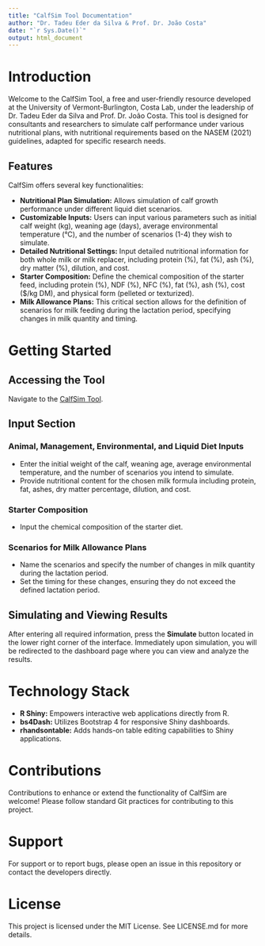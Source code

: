 ```yaml
---
title: "CalfSim Tool Documentation"
author: "Dr. Tadeu Eder da Silva & Prof. Dr. João Costa"
date: "`r Sys.Date()`"
output: html_document
---
```


# Introduction

Welcome to the CalfSim Tool, a free and user-friendly resource developed at the University of Vermont-Burlington, Costa Lab, under the leadership of Dr. Tadeu Eder da Silva and Prof. Dr. João Costa. This tool is designed for consultants and researchers to simulate calf performance under various nutritional plans, with nutritional requirements based on the NASEM (2021) guidelines, adapted for specific research needs.

## Features

CalfSim offers several key functionalities:

- **Nutritional Plan Simulation:** Allows simulation of calf growth performance under different liquid diet scenarios.
- **Customizable Inputs:** Users can input various parameters such as initial calf weight (kg), weaning age (days), average environmental temperature (°C), and the number of scenarios (1-4) they wish to simulate.
- **Detailed Nutritional Settings:** Input detailed nutritional information for both whole milk or milk replacer, including protein (%), fat (%), ash (%), dry matter (%), dilution, and cost.
- **Starter Composition:** Define the chemical composition of the starter feed, including protein (%), NDF (%), NFC (%), fat (%), ash (%), cost ($/kg DM), and physical form (pelleted or texturized).
- **Milk Allowance Plans:** This critical section allows for the definition of scenarios for milk feeding during the lactation period, specifying changes in milk quantity and timing.

# Getting Started

## Accessing the Tool

Navigate to the [CalfSim Tool](https://tadeuedersilva.shinyapps.io/calfsim/).

## Input Section

### Animal, Management, Environmental, and Liquid Diet Inputs

- Enter the initial weight of the calf, weaning age, average environmental temperature, and the number of scenarios you intend to simulate.
- Provide nutritional content for the chosen milk formula including protein, fat, ashes, dry matter percentage, dilution, and cost.

### Starter Composition

- Input the chemical composition of the starter diet.

### Scenarios for Milk Allowance Plans

- Name the scenarios and specify the number of changes in milk quantity during the lactation period.
- Set the timing for these changes, ensuring they do not exceed the defined lactation period.

## Simulating and Viewing Results

After entering all required information, press the **Simulate** button located in the lower right corner of the interface. Immediately upon simulation, you will be redirected to the dashboard page where you can view and analyze the results.

# Technology Stack

- **R Shiny:** Empowers interactive web applications directly from R.
- **bs4Dash:** Utilizes Bootstrap 4 for responsive Shiny dashboards.
- **rhandsontable:** Adds hands-on table editing capabilities to Shiny applications.

# Contributions

Contributions to enhance or extend the functionality of CalfSim are welcome! Please follow standard Git practices for contributing to this project.

# Support

For support or to report bugs, please open an issue in this repository or contact the developers directly.

# License

This project is licensed under the MIT License. See LICENSE.md for more details.
